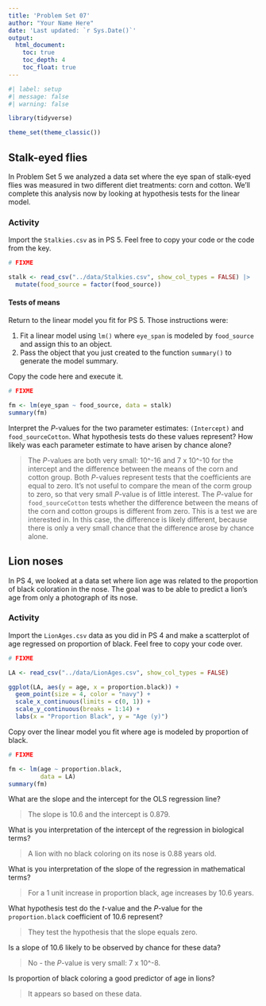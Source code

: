 ```yaml
---
title: 'Problem Set 07'
author: "Your Name Here"
date: 'Last updated: `r Sys.Date()`'
output:
  html_document:
    toc: true
    toc_depth: 4
    toc_float: true
---
```


```r
#| label: setup
#| message: false
#| warning: false

library(tidyverse)

theme_set(theme_classic())
```


## Stalk-eyed flies

In Problem Set 5 we analyzed a data set where the eye span of stalk-eyed flies was measured in two different diet treatments: corn and cotton. We'll complete this analysis now by looking at hypothesis tests for the linear model.

### Activity

Import the `Stalkies.csv` as in PS 5. Feel free to copy your code or the code from the key.

```r
# FIXME

stalk <- read_csv("../data/Stalkies.csv", show_col_types = FALSE) |> 
  mutate(food_source = factor(food_source))
```

#### Tests of means

Return to the linear model you fit for PS 5. Those instructions were:

1. Fit a linear model using `lm()` where `eye_span` is modeled by `food_source` and assign this to an object.
2. Pass the object that you just created to the function `summary()` to generate the model summary.

Copy the code here and execute it.

```r
# FIXME

fm <- lm(eye_span ~ food_source, data = stalk)
summary(fm)
```

Interpret the *P*-values for the two parameter estimates: `(Intercept)` and `food_sourceCotton`. What hypothesis tests do these values represent? How likely was each parameter estimate to have arisen by chance alone?

> The *P*-values are both very small: 10^-16 and 7 x 10^-10 for the intercept and the difference between the means of the corn and cotton group. Both *P*-values represent tests that the coefficients are equal to zero. It's not useful to compare the mean of the corm group to zero, so that very small *P*-value is of little interest. The *P*-value for `food_sourceCotton` tests whether the difference between the means of the corn and cotton groups is different from zero. This is a test we are interested in. In this case, the difference is likely different, because there is only a very small chance that the difference arose by chance alone.


## Lion noses

In PS 4, we looked at a data set where lion age was related to the proportion of black coloration in the nose. The goal was to be able to predict a lion's age from only a photograph of its nose.

### Activity

Import the `LionAges.csv` data as you did in PS 4 and make a scatterplot of age regressed on proportion of black. Feel free to copy your code over.

```r
# FIXME

LA <- read_csv("../data/LionAges.csv", show_col_types = FALSE)

ggplot(LA, aes(y = age, x = proportion.black)) +
  geom_point(size = 4, color = "navy") +
  scale_x_continuous(limits = c(0, 1)) +
  scale_y_continuous(breaks = 1:14) +
  labs(x = "Proportion Black", y = "Age (y)")
```

Copy over the linear model you fit where age is modeled by proportion of black.

```r
# FIXME

fm <- lm(age ~ proportion.black,
         data = LA)
summary(fm)
```


What are the slope and the intercept for the OLS regression line?

> The slope is 10.6 and the intercept is 0.879.


What is you interpretation of the intercept of the regression in biological terms?

> A lion with no black coloring on its nose is 0.88 years old.


What is you interpretation of the slope of the regression in mathematical terms?

> For a 1 unit increase in proportion black, age increases by 10.6 years.


What hypothesis test do the *t*-value and the *P*-value for the `proportion.black` coefficient of 10.6 represent?

> They test the hypothesis that the slope equals zero.


Is a slope of 10.6 likely to be observed by chance for these data?

> No - the *P*-value is very small: 7 x 10^-8.


Is proportion of black coloring a good predictor of age in lions?

> It appears so based on these data.

